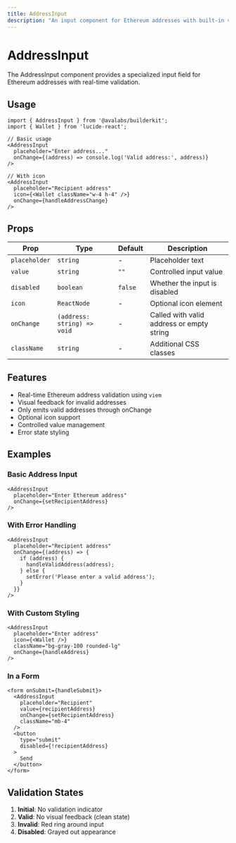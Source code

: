 ```yaml
---
title: AddressInput
description: "An input component for Ethereum addresses with built-in validation."
---
```


# AddressInput

The AddressInput component provides a specialized input field for Ethereum addresses with real-time validation.

## Usage

```tsx
import { AddressInput } from '@avalabs/builderkit';
import { Wallet } from 'lucide-react';

// Basic usage
<AddressInput 
  placeholder="Enter address..."
  onChange={(address) => console.log('Valid address:', address)}
/>

// With icon
<AddressInput 
  placeholder="Recipient address"
  icon={<Wallet className="w-4 h-4" />}
  onChange={handleAddressChange}
/>
```

## Props

| Prop | Type | Default | Description |
|------|------|---------|-------------|
| `placeholder` | `string` | - | Placeholder text |
| `value` | `string` | `""` | Controlled input value |
| `disabled` | `boolean` | `false` | Whether the input is disabled |
| `icon` | `ReactNode` | - | Optional icon element |
| `onChange` | `(address: string) => void` | - | Called with valid address or empty string |
| `className` | `string` | - | Additional CSS classes |

## Features

- Real-time Ethereum address validation using `viem`
- Visual feedback for invalid addresses
- Only emits valid addresses through onChange
- Optional icon support
- Controlled value management
- Error state styling

## Examples

### Basic Address Input
```tsx
<AddressInput 
  placeholder="Enter Ethereum address"
  onChange={setRecipientAddress}
/>
```

### With Error Handling
```tsx
<AddressInput 
  placeholder="Recipient address"
  onChange={(address) => {
    if (address) {
      handleValidAddress(address);
    } else {
      setError('Please enter a valid address');
    }
  }}
/>
```

### With Custom Styling
```tsx
<AddressInput 
  placeholder="Enter address"
  icon={<Wallet />}
  className="bg-gray-100 rounded-lg"
  onChange={handleAddress}
/>
```

### In a Form
```tsx
<form onSubmit={handleSubmit}>
  <AddressInput 
    placeholder="Recipient"
    value={recipientAddress}
    onChange={setRecipientAddress}
    className="mb-4"
  />
  <button 
    type="submit" 
    disabled={!recipientAddress}
  >
    Send
  </button>
</form>
```

## Validation States

1. **Initial**: No validation indicator
2. **Valid**: No visual feedback (clean state)
3. **Invalid**: Red ring around input
4. **Disabled**: Grayed out appearance